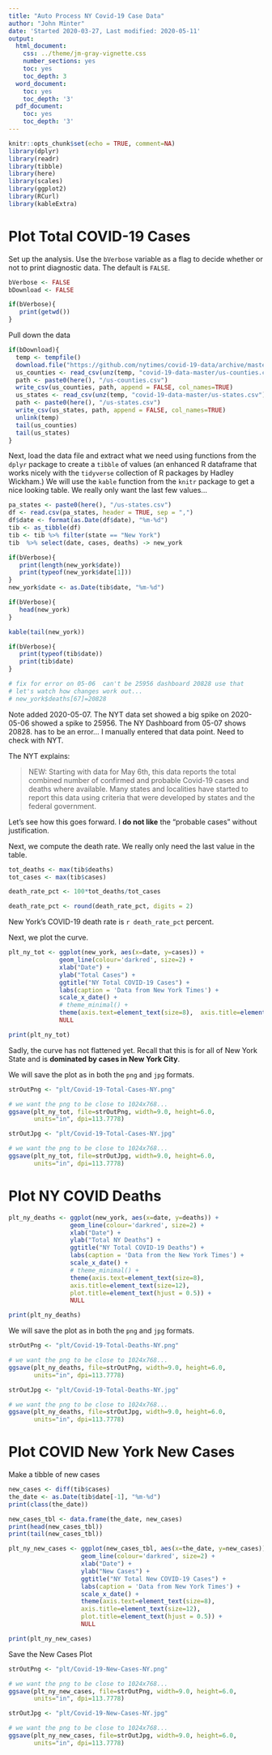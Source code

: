 ```yaml
---
title: "Auto Process NY Covid-19 Case Data"
author: "John Minter"
date: 'Started 2020-03-27, Last modified: 2020-05-11'
output:
  html_document:
    css: ../theme/jm-gray-vignette.css
    number_sections: yes
    toc: yes
    toc_depth: 3
  word_document:
    toc: yes
    toc_depth: '3'
  pdf_document:
    toc: yes
    toc_depth: '3'
---
```


```r
knitr::opts_chunk$set(echo = TRUE, comment=NA)
library(dplyr)
library(readr)
library(tibble)
library(here)
library(scales)
library(ggplot2)
library(RCurl)
library(kableExtra)
```

# Plot Total COVID-19 Cases

Set up the analysis. Use the `bVerbose` variable as a flag to decide whether
or not to print diagnostic data. The default is `FALSE`.

```r
bVerbose <- FALSE
bDownload <- FALSE

if(bVerbose){
   print(getwd())
}

```

Pull down the data


```r
if(bDownload){
  temp <- tempfile()
  download.file("https://github.com/nytimes/covid-19-data/archive/master.zip",temp)
  us_counties <- read_csv(unz(temp, "covid-19-data-master/us-counties.csv"))
  path <- paste0(here(), "/us-counties.csv")
  write_csv(us_counties, path, append = FALSE, col_names=TRUE)
  us_states <- read_csv(unz(temp, "covid-19-data-master/us-states.csv"))
  path <- paste0(here(), "/us-states.csv")
  write_csv(us_states, path, append = FALSE, col_names=TRUE)
  unlink(temp)
  tail(us_counties)
  tail(us_states)
}

```

Next, load the data file and extract what we need using functions from the
`dplyr` package to create a `tibble` of values (an enhanced R dataframe that
works nicely with the `tidyverse` collection of R packages by Hadley Wickham.)
We will use the `kable` function from the `knitr` package to get a nice looking
table. We really only want the last few values...

```r
pa_states <- paste0(here(), "/us-states.csv")
df <- read.csv(pa_states, header = TRUE, sep = ",")
df$date <- format(as.Date(df$date), "%m-%d")
tib <- as_tibble(df)
tib <- tib %>% filter(state == "New York")
tib  %>% select(date, cases, deaths) -> new_york

if(bVerbose){
   print(length(new_york$date))
   print(typeof(new_york$date[1]))
}
new_york$date <- as.Date(tib$date, "%m-%d")

if(bVerbose){
   head(new_york)
}

kable(tail(new_york))

if(bVerbose){
   print(typeof(tib$date))
   print(tib$date)
}

# fix for error on 05-06  can't be 25956 dashboard 20828 use that
# let's watch how changes work out...
# new_york$deaths[67]=20828
```

Note added 2020-05-07. The NYT data set showed a big spike on 2020-05-06 showed
a spike to 25956. The NY Dashboard from 05-07 shows 20828. has to be an error...
I manually entered that data point. Need to check with NYT.

The NYT explains:

> NEW: Starting with data for May 6th, this data reports the total combined
> number of confirmed and probable Covid-19 cases and deaths where available.
> Many states and localities have started to report this data using criteria
> that were developed by states and the federal government.

Let's see how this goes forward. I **do not like** the "probable cases" without
justification.


Next, we compute the death rate. We really only need the last value in the
table.

```r

tot_deaths <- max(tib$deaths)
tot_cases <- max(tib$cases)

death_rate_pct <- 100*tot_deaths/tot_cases

death_rate_pct <- round(death_rate_pct, digits = 2)
```

New York's COVID-19 death rate is `r death_rate_pct` percent.

Next, we plot the curve.

```r
plt_ny_tot <- ggplot(new_york, aes(x=date, y=cases)) +
              geom_line(colour='darkred', size=2) +
              xlab("Date") +
              ylab("Total Cases") + 
              ggtitle("NY Total COVID-19 Cases") +
              labs(caption = 'Data from New York Times') +
              scale_x_date() +
              # theme_minimal() +
              theme(axis.text=element_text(size=8),  axis.title=element_text(size=12), plot.title=element_text(hjust = 0.5)) +
              NULL

print(plt_ny_tot)
```

Sadly, the curve has not flattened yet. Recall that this is for all of
New York State and is **dominated by cases in New York City**.


We will save the plot as in both the `png` and `jpg` formats.

```r
strOutPng <- "plt/Covid-19-Total-Cases-NY.png"

# we want the png to be close to 1024x768...
ggsave(plt_ny_tot, file=strOutPng, width=9.0, height=6.0,
       units="in", dpi=113.7778)

strOutJpg <- "plt/Covid-19-Total-Cases-NY.jpg"

# we want the png to be close to 1024x768...
ggsave(plt_ny_tot, file=strOutJpg, width=9.0, height=6.0,
       units="in", dpi=113.7778)
```

# Plot NY COVID Deaths

```r
plt_ny_deaths <- ggplot(new_york, aes(x=date, y=deaths)) +
                 geom_line(colour='darkred', size=2) +
                 xlab("Date") +
                 ylab("Total NY Deaths") + 
                 ggtitle("NY Total COVID-19 Deaths") +
                 labs(caption = 'Data from the New York Times') +
                 scale_x_date() +
                 # theme_minimal() +
                 theme(axis.text=element_text(size=8),
                 axis.title=element_text(size=12),
                 plot.title=element_text(hjust = 0.5)) +
                 NULL

print(plt_ny_deaths)
```

We will save the plot as in both the `png` and `jpg` formats.

```r
strOutPng <- "plt/Covid-19-Total-Deaths-NY.png"

# we want the png to be close to 1024x768...
ggsave(plt_ny_deaths, file=strOutPng, width=9.0, height=6.0,
       units="in", dpi=113.7778)

strOutJpg <- "plt/Covid-19-Total-Deaths-NY.jpg"

# we want the png to be close to 1024x768...
ggsave(plt_ny_deaths, file=strOutJpg, width=9.0, height=6.0,
       units="in", dpi=113.7778)
```

# Plot COVID New York New Cases


Make a tibble of new cases

```r
new_cases <- diff(tib$cases)
the_date <- as.Date(tib$date[-1], "%m-%d")
print(class(the_date))

new_cases_tbl <- data.frame(the_date, new_cases)
print(head(new_cases_tbl))
print(tail(new_cases_tbl))
```

```r
plt_ny_new_cases <- ggplot(new_cases_tbl, aes(x=the_date, y=new_cases)) +
                    geom_line(colour='darkred', size=2) +
                    xlab("Date") +
                    ylab("New Cases") + 
                    ggtitle("NY Total New COVID-19 Cases") +
                    labs(caption = 'Data from New York Times') +
                    scale_x_date() +
                    theme(axis.text=element_text(size=8),
                    axis.title=element_text(size=12),
                    plot.title=element_text(hjust = 0.5)) +
                    NULL

print(plt_ny_new_cases)

```

Save the New Cases Plot

```r
strOutPng <- "plt/Covid-19-New-Cases-NY.png"

# we want the png to be close to 1024x768...
ggsave(plt_ny_new_cases, file=strOutPng, width=9.0, height=6.0,
       units="in", dpi=113.7778)

strOutJpg <- "plt/Covid-19-New-Cases-NY.jpg"

# we want the png to be close to 1024x768...
ggsave(plt_ny_new_cases, file=strOutJpg, width=9.0, height=6.0,
       units="in", dpi=113.7778)
```